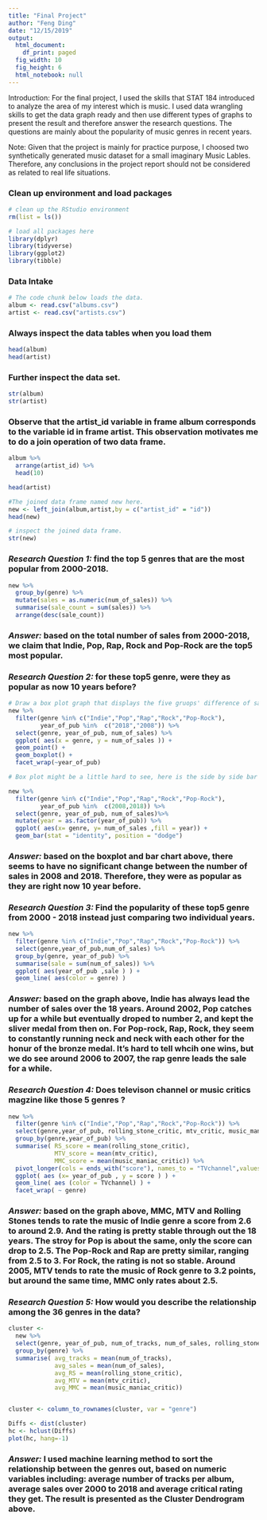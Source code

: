 ---
title: "Final Project"
author: "Feng Ding"
date: "12/15/2019"
output:
  html_document:
    df_print: paged
  fig_width: 10
  fig_height: 6
  html_notebook: null
---



Introduction: For the final project, I used the skills that STAT 184 introduced to analyze the area of my interest which is music. I used data wrangling skills to get the data graph ready and then use different types of graphs to present the result and therefore answer the research questions. The questions are mainly about the popularity of music genres in recent years.

Note: Given that the project is mainly for practice purpose, I choosed two synthetically generated music dataset for a small imaginary Music Lables. Therefore, any conclusions in the project report should not be considered as related to real life situations.


### Clean up environment and load packages
```{r}
# clean up the RStudio environment 
rm(list = ls())

# load all packages here
library(dplyr)
library(tidyverse)
library(ggplot2)
library(tibble)
``` 

### Data Intake
```{r}
# The code chunk below loads the data.
album <- read.csv("albums.csv")
artist <- read.csv("artists.csv")
```



### Always inspect the data tables when you load them
```{r}
head(album)
head(artist)
```



### Further inspect the data set.
```{r}
str(album)
str(artist)
```




### Observe that the artist_id variable in frame album corresponds to the variable id in frame artist. This observation motivates me to do a join operation of two data frame.
```{r}
album %>%
  arrange(artist_id) %>%
  head(10)

head(artist)

#The joined data frame named new here.
new <- left_join(album,artist,by = c("artist_id" = "id"))
head(new)

# inspect the joined data frame.
str(new)

```













### *Research Question 1:* find the top 5 genres that are the most popular from 2000-2018.









```{r}
new %>%
  group_by(genre) %>%
  mutate(sales = as.numeric(num_of_sales)) %>%
  summarise(sale_count = sum(sales)) %>%
  arrange(desc(sale_count))

```





### *Answer:* based on the total number of sales from 2000-2018, we claim that Indie, Pop, Rap, Rock and Pop-Rock are the top5 most popular.







### *Research Question 2:* for these top5 genre, were they as popular as now 10 years before?




```{r}
# Draw a box plot graph that displays the five gruops' difference of sales in 2008 and 2018.
new %>%
  filter(genre %in% c("Indie","Pop","Rap","Rock","Pop-Rock"),
         year_of_pub %in%  c("2018","2008")) %>%
  select(genre, year_of_pub, num_of_sales) %>%
  ggplot( aes(x = genre, y = num_of_sales )) +
  geom_point() +
  geom_boxplot() +
  facet_wrap(~year_of_pub)
```


```{r}
# Box plot might be a little hard to see, here is the side by side bar graph:

new %>%
  filter(genre %in% c("Indie","Pop","Rap","Rock","Pop-Rock"),
         year_of_pub %in%  c(2008,2018)) %>%
  select(genre, year_of_pub, num_of_sales)%>%
  mutate(year = as.factor(year_of_pub)) %>%
  ggplot( aes(x= genre, y= num_of_sales ,fill = year)) +
  geom_bar(stat = "identity", position = "dodge")

```










### *Answer:* based on the boxplot and bar chart above, there seems to have no significant change between the number of sales in 2008 and 2018. Therefore, they were as popular as they are right now 10 year before.







### *Research Question 3:* Find the popularity of these top5 genre from 2000 - 2018 instead just comparing two individual years.





```{r}
new %>% 
  filter(genre %in% c("Indie","Pop","Rap","Rock","Pop-Rock")) %>%
  select(genre,year_of_pub,num_of_sales) %>% 
  group_by(genre, year_of_pub) %>%
  summarise(sale = sum(num_of_sales)) %>%
  ggplot( aes(year_of_pub ,sale ) ) +
  geom_line( aes(color = genre) )

```







### *Answer:* based on the graph above, Indie has always lead the number of sales over the 18 years. Around 2002, Pop catches up for a while but eventually droped to number 2, and kept the sliver medal from then on. For Pop-rock, Rap, Rock, they seem to constantly running neck and neck with each other for the honur of the bronze medal. It's hard to tell whcih one wins, but we do see around 2006 to 2007, the rap genre leads the sale for a while.









### *Research Question 4:* Does televison channel or music critics magzine like those 5 genres ?






```{r}

new %>%
  filter(genre %in% c("Indie","Pop","Rap","Rock","Pop-Rock")) %>%
  select(genre,year_of_pub, rolling_stone_critic, mtv_critic, music_maniac_critic) %>%
  group_by(genre,year_of_pub) %>%
  summarise( RS_score = mean(rolling_stone_critic),
             MTV_score = mean(mtv_critic),
             MMC_score = mean(music_maniac_critic)) %>%
  pivot_longer(cols = ends_with("score"), names_to = "TVchannel",values_to = "score") %>%
  ggplot( aes (x= year_of_pub , y = score ) ) + 
  geom_line( aes (color = TVchannel) ) + 
  facet_wrap( ~ genre)


```






### *Answer:* based on the graph above, MMC, MTV and Rolling Stones tends to rate the music of Indie genre a score from 2.6 to around 2.9. And the rating is pretty stable through out the 18 years. The stroy for Pop is about the same, only the score can drop to 2.5. The Pop-Rock and Rap are pretty similar, ranging from 2.5 to 3. For Rock, the rating is not so stable. Around 2005, MTV tends to rate the music of Rock genre to 3.2 points, but around the same time, MMC only rates about 2.5. 








### *Research Question 5:* How would you describe the relationship among the 36 genres in the data?
```{r}
cluster <- 
  new %>%
  select(genre, year_of_pub, num_of_tracks, num_of_sales, rolling_stone_critic, mtv_critic, music_maniac_critic) %>%
  group_by(genre) %>%
  summarise( avg_tracks = mean(num_of_tracks),
             avg_sales = mean(num_of_sales),
             avg_RS = mean(rolling_stone_critic),
             avg_MTV = mean(mtv_critic),
             avg_MMC = mean(music_maniac_critic))


cluster <- column_to_rownames(cluster, var = "genre")

Diffs <- dist(cluster)
hc <- hclust(Diffs)
plot(hc, hang=-1)


```




### *Answer:* I used machine learning method to sort the relationship between the genres out, based on numeric variables including: average number of tracks per album, average sales over 2000 to 2018 and average critical rating they get. The result is presented as the Cluster Dendrogram above. 















